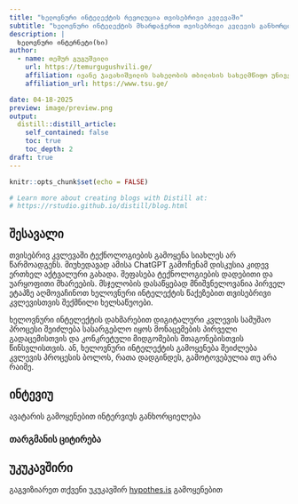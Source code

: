 ```yaml
---
title: "ხელოვნური ინტელექტის რევოლუცია თვისებრივი კვლევაში"
subtitle: "ხელოვნური ინტელექტის მხარდაჭერით თვისებრივი კვლევის განხორციელების სახელმძღვანელო"
description: |
  ხელოვნური ინტერნეტი(ხი) 
author:
  - name: თემურ გუგუშვილი 
    url: https://temurgugushvili.ge/
    affiliation: ივანე ჯავახიშვილის სახელობის თბილისის სახელმწიფო უნივერსიტეტი
    affiliation_url: https://www.tsu.ge/

date: 04-18-2025
preview: image/preview.png
output:
  distill::distill_article:
    self_contained: false
    toc: true
    toc_depth: 2
draft: true
---
```


```r
knitr::opts_chunk$set(echo = FALSE)

# Learn more about creating blogs with Distill at:
# https://rstudio.github.io/distill/blog.html

```


## შესავალი

თვისებრივ კვლევაში ტექნოლოგიების გამოყენა სიახლეს არ წარმოადგენს. მიუხედავად ამისა ChatGPT გამოჩენამ დისკუსია კიდევ ერთხელ აქტვალური გახადა. შეფასება ტექნოლოგიების დადებითი და უარყოფითი მხარეების. მსჯელობის დასაწყებად მნიშვნელოვანია პირველ ეტაპზე აღმოვაჩინოთ ხელოვნური ინტელექტის წაქეზებით თვისებრივი კვლევისთვის შექმნილი ხელსაწუოები. 



ხელოვნური ინტელექტის დახმარებით დიგიტალური კვლევის სამუშაო პროცესი შეიძლება სასარგებლო იყოს მონაცემების პირველი გადაცემისთვის და კონკრეტული მიდგომების შთაგონებისთვის წინსვლისთვის. ან, ხელოვნური ინტელექტის გამოყენება შეიძლება კვლევის პროცესის ბოლოს, რათა დადგინდეს, გამოტოვებულია თუ არა რაიმე.



## ინტევიუ

ავატარის გამოყენებით ინტერვიუს განხორციელება


### თარგმანის ციტირება




## უკუკავშირი

გაგვიზიარეთ თქვენი უკუკავშირ [hypothes.is](https://web.hypothes.is/) გამოყენებით
